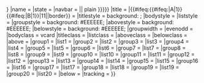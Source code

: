 <includeonly>{{Navbox|{{{border|{{{1|}}}}}}
|name = {{{name}}}
|state = {{{state|autocollapse}}}
|navbar = {{{navbar|{{ #if: {{{name|}}} || plain }}}}}
|title = {{{title|}}}
|{{#ifeq:{{#ifeq:{{{border|A}}}|A|1}}{{#ifeq:{{{border|B}}}|B|1}}|11||border}} = {{{border|}}}
|titlestyle = background: {{Navbox musical artist/color|{{{background|}}}}};
|bodystyle = {{{bodystyle|}}}
|liststyle = {{{liststyle|}}}
|groupstyle = background: #EEEEEE; {{{groupstyle|}}}
|abovestyle = background: #EEEEEE; {{{abovestyle|}}}
|belowstyle = background: #EEEEEE; {{{belowstyle|}}}
|groupwidth = {{{groupwidth|}}}
|evenodd = {{{evenodd|}}}
|bodyclass = vcard {{{bodyclass|}}}
|titleclass = {{Infobox musical artist/hCard class|{{{background|}}}}}
|listclass = {{{listclass|hlist}}}
|aboveclass = {{{aboveclass|}}}
|belowclass = {{{belowclass|}}}
|above = {{{above|}}}
|group1 =  {{{group1|}}}
|list1  =  {{{list1|}}}
|group2 =  {{{group2|}}}
|list2  =  {{{list2|}}}
|group3 =  {{{group3|}}}
|list3  =  {{{list3|}}}
|group4 =  {{{group4|}}}
|list4  =  {{{list4|}}}
|group5 =  {{{group5|}}}
|list5  =  {{{list5|}}}
|group6 =  {{{group6|}}}
|list6  =  {{{list6|}}}
|group7 =  {{{group7|}}}
|list7  =  {{{list7|}}}
|group8 =  {{{group8|}}}
|list8  =  {{{list8|}}}
|group9 =  {{{group9|}}}
|list9  =  {{{list9|}}}
|group10 = {{{group10|}}}
|list10  = {{{list10|}}}
|group11 = {{{group11|}}}
|list11  = {{{list11|}}}
|group12 = {{{group12|}}}
|list12  = {{{list12|}}}
|group13 = {{{group13|}}}
|list13  = {{{list13|}}}
|group14 = {{{group14|}}}
|list14  = {{{list14|}}}
|group15 = {{{group15|}}}
|list15  = {{{list15|}}}
|group16 = {{{group16|}}}
|list16  = {{{list16|}}}
|group17 = {{{group17|}}}
|list17  = {{{list17|}}}
|group18 = {{{group18|}}}
|list18  = {{{list18|}}}
|group19 = {{{group19|}}}
|list19  = {{{list19|}}}
|group20 = {{{group20|}}}
|list20  = {{{list20|}}}
|below = {{{below|}}}
|tracking = {{{tracking|}}}
}}</includeonly><noinclude>
{{Documentation}}
</noinclude>
